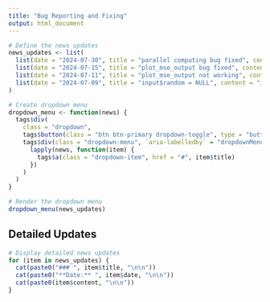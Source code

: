 ```yaml
---
title: "Bug Reporting and Fixing"
output: html_document
---
```


```r
# Define the news updates
news_updates <- list(
  list(date = "2024-07-30", title = "parallel computing bug fixed", content = "A bug related to NAA_re is fixed"),
  list(date = "2024-07-15", title = "plot_mse_output bug fixed", content = "Now results can be summarized and reported in png, pdf, or html"),
  list(date = "2024-07-11", title = "plot_mse_output not working", content = "debugging now"),
  list(date = "2024-07-09", title = "input$random = NULL", content = "input$random must be NULL when generating an operating model to avoid repetitive inner optimizations")
)

# Create dropdown menu
dropdown_menu <- function(news) {
  tags$div(
    class = "dropdown",
    tags$button(class = "btn btn-primary dropdown-toggle", type = "button", id = "dropdownMenuButton", `data-toggle` = "dropdown", `aria-haspopup` = "true", `aria-expanded` = "false", "Bug Report"),
    tags$div(class = "dropdown-menu", `aria-labelledby` = "dropdownMenuButton", 
      lapply(news, function(item) {
        tags$a(class = "dropdown-item", href = "#", item$title)
      })
    )
  )
}

# Render the dropdown menu
dropdown_menu(news_updates)
```

## Detailed Updates

```r
# Display detailed news updates
for (item in news_updates) {
  cat(paste0("### ", item$title, "\n\n"))
  cat(paste0("**Date:** ", item$date, "\n\n"))
  cat(paste0(item$content, "\n\n"))
}
```
